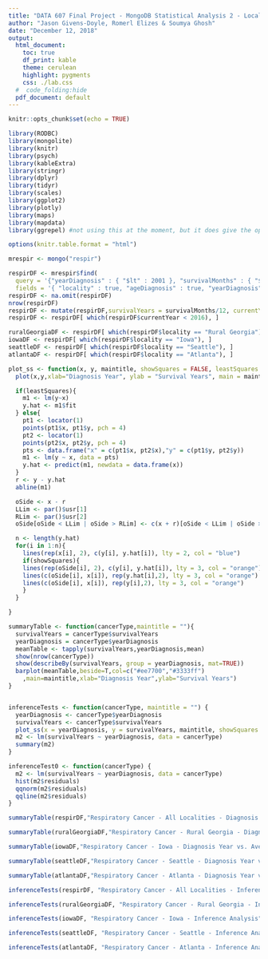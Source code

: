 ---
title: "DATA 607 Final Project - MongoDB Statistical Analysis 2 - Local Area Comparisons"
author: "Jason Givens-Doyle, Romerl Elizes & Soumya Ghosh"
date: "December 12, 2018"
output: 
  html_document: 
    toc: true
    df_print: kable
    theme: cerulean
    highlight: pygments
    css: ./lab.css
  #  code_folding:hide
  pdf_document: default
---

```{r setup, include=FALSE}
knitr::opts_chunk$set(echo = TRUE)
```


```{r message=FALSE, warning=FALSE}
library(RODBC)
library(mongolite)
library(knitr)
library(psych)
library(kableExtra)
library(stringr)
library(dplyr)
library(tidyr)
library(scales)
library(ggplot2)
library(plotly)
library(maps)
library(mapdata)
library(ggrepel) #not using this at the moment, but it does give the option to add labels.  While not useful for the 

options(knitr.table.format = "html")
```


```{r connect-to-mongodatabase, eval=TRUE}
mrespir <- mongo("respir")
```

```{r store-data-into-data-frames, fig.width = 10, fig.height = 6, message=FALSE, warning=FALSE}
respirDF <- mrespir$find(
  query = '{"yearDiagnosis" : { "$lt" : 2001 }, "survivalMonths" : { "$lt" : 9999 } }', 
  fields = '{ "locality" : true, "ageDiagnosis" : true, "yearDiagnosis" : true, "survivalMonths" : true, "_id" : false }')
respirDF <- na.omit(respirDF)
nrow(respirDF)
respirDF <- mutate(respirDF,survivalYears = survivalMonths/12, currentYear = survivalYears + yearDiagnosis)
respirDF <- respirDF[ which(respirDF$currentYear < 2016), ]

ruralGeorgiaDF <- respirDF[ which(respirDF$locality == "Rural Georgia"), ]
iowaDF <- respirDF[ which(respirDF$locality == "Iowa"), ]
seattleDF <- respirDF[ which(respirDF$locality == "Seattle"), ]
atlantaDF <- respirDF[ which(respirDF$locality == "Atlanta"), ]
```

```{r project_functions, display=TRUE, fig.width = 10, fig.height = 6, message=FALSE, warning=FALSE}
plot_ss <- function(x, y, maintitle, showSquares = FALSE, leastSquares = FALSE){
  plot(x,y,xlab="Diagnosis Year", ylab = "Survival Years", main = maintitle)

  if(leastSquares){
    m1 <- lm(y~x)
    y.hat <- m1$fit
  } else{
    pt1 <- locator(1)
    points(pt1$x, pt1$y, pch = 4)
    pt2 <- locator(1)
    points(pt2$x, pt2$y, pch = 4)
    pts <- data.frame("x" = c(pt1$x, pt2$x),"y" = c(pt1$y, pt2$y))
    m1 <- lm(y ~ x, data = pts)
    y.hat <- predict(m1, newdata = data.frame(x))
  }
  r <- y - y.hat
  abline(m1)

  oSide <- x - r
  LLim <- par()$usr[1]
  RLim <- par()$usr[2]
  oSide[oSide < LLim | oSide > RLim] <- c(x + r)[oSide < LLim | oSide > RLim] # move boxes to avoid margins

  n <- length(y.hat)
  for(i in 1:n){
    lines(rep(x[i], 2), c(y[i], y.hat[i]), lty = 2, col = "blue")
    if(showSquares){
    lines(rep(oSide[i], 2), c(y[i], y.hat[i]), lty = 3, col = "orange")
    lines(c(oSide[i], x[i]), rep(y.hat[i],2), lty = 3, col = "orange")
    lines(c(oSide[i], x[i]), rep(y[i],2), lty = 3, col = "orange")
    }
  }

}

summaryTable <- function(cancerType,maintitle = ""){
  survivalYears = cancerType$survivalYears
  yearDiagnosis = cancerType$yearDiagnosis
  meanTable <- tapply(survivalYears,yearDiagnosis,mean)
  show(nrow(cancerType))
  show(describeBy(survivalYears, group = yearDiagnosis, mat=TRUE))
  barplot(meanTable,beside=T,col=c("#ee7700","#3333ff")
    ,main=maintitle,xlab="Diagnosis Year",ylab="Survival Years")
}


inferenceTests <- function(cancerType, maintitle = "") {
  yearDiagnosis <- cancerType$yearDiagnosis
  survivalYears <- cancerType$survivalYears
  plot_ss(x = yearDiagnosis, y = survivalYears, maintitle, showSquares = FALSE)
  m2 <- lm(survivalYears ~ yearDiagnosis, data = cancerType)
  summary(m2)
}

inferenceTest0 <- function(cancerType) {
  m2 <- lm(survivalYears ~ yearDiagnosis, data = cancerType)
  hist(m2$residuals)
  qqnorm(m2$residuals)
  qqline(m2$residuals)  
}
```

```{r respir-Statistics,echo=FALSE, fig.width = 10, fig.height = 6, message=FALSE, warning=FALSE}
summaryTable(respirDF,"Respiratory Cancer - All Localities - Diagnosis Year vs. Average Survival Years")
```
```{r respir-Statistics1,echo=FALSE, fig.width = 10, fig.height = 6, message=FALSE, warning=FALSE}
summaryTable(ruralGeorgiaDF,"Respiratory Cancer - Rural Georgia - Diagnosis Year vs. Average Survival Years")
```
```{r respir-Statistics2,echo=FALSE, fig.width = 10, fig.height = 6, message=FALSE, warning=FALSE}
summaryTable(iowaDF,"Respiratory Cancer - Iowa - Diagnosis Year vs. Average Survival Years")
```
```{r respir-Statistics3,echo=FALSE, fig.width = 10, fig.height = 6, message=FALSE, warning=FALSE}
summaryTable(seattleDF,"Respiratory Cancer - Seattle - Diagnosis Year vs. Average Survival Years")
```
```{r respir-Statistics4,echo=FALSE, fig.width = 10, fig.height = 6, message=FALSE, warning=FALSE}
summaryTable(atlantaDF,"Respiratory Cancer - Atlanta - Diagnosis Year vs. Average Survival Years")
```


```{r RespiratoryCancer-InferenceTest, echo=TRUE}
inferenceTests(respirDF, "Respiratory Cancer - All Localities - Inference Analysis")
```

```{r RespiratoryCancer-InferenceTest1, echo=TRUE}
inferenceTests(ruralGeorgiaDF, "Respiratory Cancer - Rural Georgia - Inference Analysis")
```

```{r RespiratoryCancer-InferenceTest2, echo=TRUE}
inferenceTests(iowaDF, "Respiratory Cancer - Iowa - Inference Analysis")
```

```{r RespiratoryCancer-InferenceTest3, echo=TRUE}
inferenceTests(seattleDF, "Respiratory Cancer - Seattle - Inference Analysis")
```

```{r RespiratoryCancer-InferenceTest4, echo=TRUE}
inferenceTests(atlantaDF, "Respiratory Cancer - Atlanta - Inference Analysis")
```
